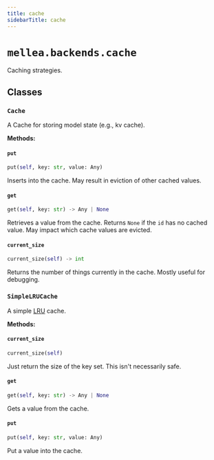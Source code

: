 ```yaml
---
title: cache
sidebarTitle: cache
---
```


# `mellea.backends.cache`


Caching strategies.

## Classes

### `Cache`


A Cache for storing model state (e.g., kv cache).


**Methods:**

#### `put`

```python
put(self, key: str, value: Any)
```

Inserts into the cache. May result in eviction of other cached values.


#### `get`

```python
get(self, key: str) -> Any | None
```

Retrieves a value from the cache. Returns `None` if the `id` has no cached value. May impact which cache values are evicted.


#### `current_size`

```python
current_size(self) -> int
```

Returns the number of things currently in the cache. Mostly useful for debugging.


### `SimpleLRUCache`


A simple [LRU](https://en.wikipedia.org/wiki/Cache_replacement_policies#Least_Recently_Used_(LRU)) cache.


**Methods:**

#### `current_size`

```python
current_size(self)
```

Just return the size of the key set. This isn't necessarily safe.


#### `get`

```python
get(self, key: str) -> Any | None
```

Gets a value from the cache.


#### `put`

```python
put(self, key: str, value: Any)
```

Put a value into the cache.


